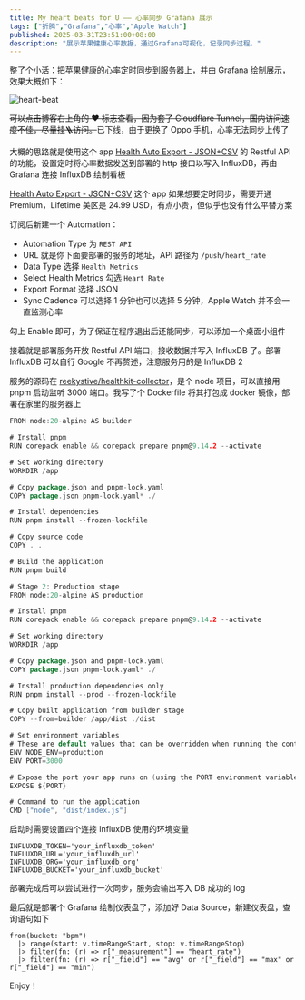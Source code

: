 ```yaml
---
title: My heart beats for U —— 心率同步 Grafana 展示
tags: ["折腾","Grafana","心率","Apple Watch"]
published: 2025-03-31T23:51:00+08:00
description: "展示苹果健康心率数据，通过Grafana可视化，记录同步过程。"
---
```


整了个小活：把苹果健康的心率定时同步到服务器上，并由 Grafana 绘制展示，效果大概如下：

<Image src="https://blog-img.shinya.click/2025/e01807e95f9c8ea4384d2c4d8f4fe3cb.png" inferSize alt="heart-beat"/>

<del>可以点击博客右上角的 ♥️ 标志查看，因为套了 Cloudflare Tunnel，国内访问速度不佳，尽量挂🪜访问。</del>已下线，由于更换了 Oppo 手机，心率无法同步上传了

大概的思路就是使用这个 app [Health Auto Export - JSON+CSV](https://apps.apple.com/us/app/health-auto-export-json-csv/id1115567069?l=zh-Hans-CN) 的 Restful API 的功能，设置定时将心率数据发送到部署的 http 接口以写入 InfluxDB，再由 Grafana 连接 InfluxDB 绘制看板

[Health Auto Export - JSON+CSV](https://apps.apple.com/us/app/health-auto-export-json-csv/id1115567069?l=zh-Hans-CN) 这个 app 如果想要定时同步，需要开通 Premium，Lifetime 美区是 24.99 USD，有点小贵，但似乎也没有什么平替方案

订阅后新建一个 Automation：

* Automation Type 为 `REST API`​
* URL 就是你下面要部署的服务的地址，API 路径为 `/push/heart_rate`​
* Data Type 选择 `Health Metrics`​
* Select Health Metrics 勾选 `Heart Rate`​
* Export Format 选择 JSON
* Sync Cadence 可以选择 1 分钟也可以选择 5 分钟，Apple Watch 并不会一直监测心率

勾上 Enable 即可，为了保证在程序退出后还能同步，可以添加一个桌面小组件

接着就是部署服务开放 Restful API 端口，接收数据并写入 InfluxDB 了。部署 InfluxDB 可以自行 Google 不再赘述，注意服务用的是 InfluxDB 2

服务的源码在 [reekystive/healthkit-collector](https://github.com/reekystive/healthkit-collector)，是个 node 项目，可以直接用 pnpm 启动监听 3000 端口。我写了个 Dockerfile 将其打包成 docker 镜像，部署在家里的服务器上

```go
FROM node:20-alpine AS builder

# Install pnpm
RUN corepack enable && corepack prepare pnpm@9.14.2 --activate

# Set working directory
WORKDIR /app

# Copy package.json and pnpm-lock.yaml
COPY package.json pnpm-lock.yaml* ./

# Install dependencies
RUN pnpm install --frozen-lockfile

# Copy source code
COPY . .

# Build the application
RUN pnpm build

# Stage 2: Production stage
FROM node:20-alpine AS production

# Install pnpm
RUN corepack enable && corepack prepare pnpm@9.14.2 --activate

# Set working directory
WORKDIR /app

# Copy package.json and pnpm-lock.yaml
COPY package.json pnpm-lock.yaml* ./

# Install production dependencies only
RUN pnpm install --prod --frozen-lockfile

# Copy built application from builder stage
COPY --from=builder /app/dist ./dist

# Set environment variables
# These are default values that can be overridden when running the container
ENV NODE_ENV=production
ENV PORT=3000

# Expose the port your app runs on (using the PORT environment variable)
EXPOSE ${PORT}

# Command to run the application
CMD ["node", "dist/index.js"]
```

启动时需要设置四个连接 InfluxDB 使用的环境变量

```
INFLUXDB_TOKEN='your_influxdb_token'
INFLUXDB_URL='your_influxdb_url'
INFLUXDB_ORG='your_influxdb_org'
INFLUXDB_BUCKET='your_influxdb_bucket'
```

部署完成后可以尝试进行一次同步，服务会输出写入 DB 成功的 log

最后就是部署个 Grafana 绘制仪表盘了，添加好 Data Source，新建仪表盘，查询语句如下

```
from(bucket: "bpm")
  |> range(start: v.timeRangeStart, stop: v.timeRangeStop)
  |> filter(fn: (r) => r["_measurement"] == "heart_rate")
  |> filter(fn: (r) => r["_field"] == "avg" or r["_field"] == "max" or r["_field"] == "min")
```

Enjoy！
